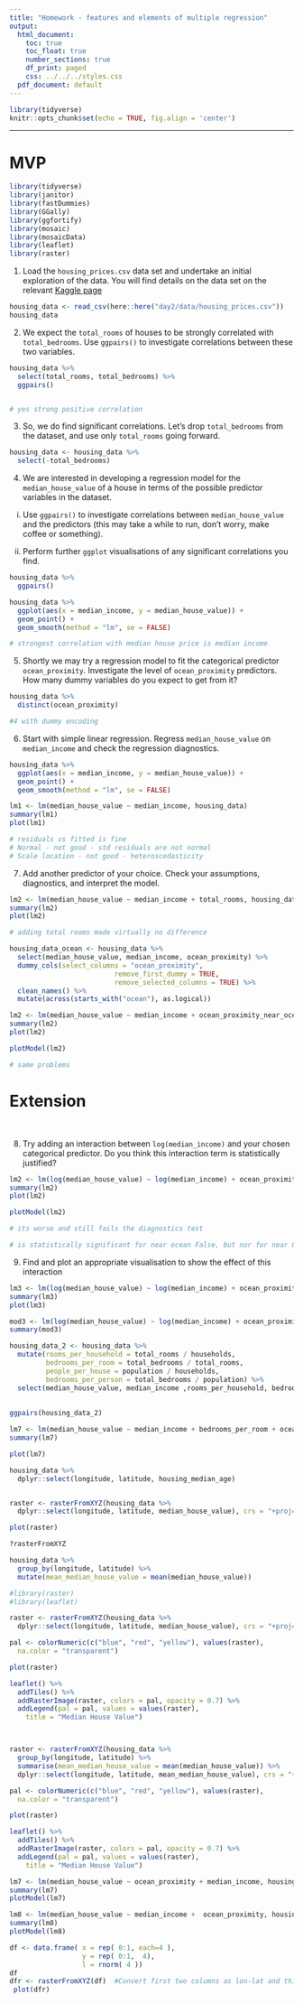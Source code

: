 ```yaml
---
title: "Homework - features and elements of multiple regression"
output:
  html_document:
    toc: true
    toc_float: true
    number_sections: true
    df_print: paged
    css: ../../../styles.css
  pdf_document: default
---
```


```r
library(tidyverse)
knitr::opts_chunk$set(echo = TRUE, fig.align = 'center')
```

<hr>

# MVP


```r
library(tidyverse)
library(janitor)
library(fastDummies)
library(GGally)
library(ggfortify)
library(mosaic)
library(mosaicData)
library(leaflet)
library(raster)
```

1. Load the `housing_prices.csv` data set and undertake an initial exploration of the data. You will find details on the data set on the relevant [Kaggle page](https://www.kaggle.com/camnugent/california-housing-prices)

```r
housing_data <- read_csv(here::here("day2/data/housing_prices.csv"))
housing_data
```


2. We expect the `total_rooms` of houses to be strongly correlated with `total_bedrooms`. Use `ggpairs()` to investigate correlations between these two variables.

```r
housing_data %>% 
  select(total_rooms, total_bedrooms) %>% 
  ggpairs()


# yes strong positive correlation


```
 

3. So, we do find significant correlations. Let's drop `total_bedrooms` from the dataset, and use only `total_rooms` going forward.

```r
housing_data <- housing_data %>% 
  select(-total_bedrooms)
```



4. We are interested in developing a regression model for the `median_house_value` of a house in terms of the possible predictor variables in the dataset. 

  i. Use `ggpairs()` to investigate correlations between `median_house_value` and the predictors (this may take a while to run, don't worry, make coffee or something).

  ii. Perform further `ggplot` visualisations of any significant correlations you find.

```r
housing_data %>% 
  ggpairs()
```

```r
housing_data %>% 
  ggplot(aes(x = median_income, y = median_house_value)) +
  geom_point() +
  geom_smooth(method = "lm", se = FALSE)

# strongest correlation with median house price is median income
```



5. Shortly we may try a regression model to fit the categorical predictor `ocean_proximity`. Investigate the level of `ocean_proximity` predictors. How many dummy variables do you expect to get from it?
    

```r
housing_data %>% 
  distinct(ocean_proximity) 

#4 with dummy encoding
```


6. Start with simple linear regression. Regress `median_house_value` on `median_income` and check the regression diagnostics.

```r
housing_data %>% 
  ggplot(aes(x = median_income, y = median_house_value)) +
  geom_point() +
  geom_smooth(method = "lm", se = FALSE)

lm1 <- lm(median_house_value ~ median_income, housing_data)
summary(lm1)
plot(lm1)

# residuals vs fitted is fine 
# Normal - not good - std residuals are not normal
# Scale location - not good - heteroscedasticity 
```


7. Add another predictor of your choice. Check your assumptions, diagnostics, and interpret the model.



```r
lm2 <- lm(median_house_value ~ median_income + total_rooms, housing_data)
summary(lm2)
plot(lm2)

# adding total rooms made virtually no difference 
```


```r
housing_data_ocean <- housing_data %>% 
  select(median_house_value, median_income, ocean_proximity) %>% 
  dummy_cols(select_columns = "ocean_proximity",
                          remove_first_dummy = TRUE,
                          remove_selected_columns = TRUE) %>% 
  clean_names() %>% 
  mutate(across(starts_with("ocean"), as.logical)) 

lm2 <- lm(median_house_value ~ median_income + ocean_proximity_near_ocean + ocean_proximity_inland + ocean_proximity_island + ocean_proximity_near_bay, housing_data_ocean)
summary(lm2)
plot(lm2)

plotModel(lm2)

# same problems

```


# Extension
    
<br>

8. Try adding an interaction between `log(median_income)` and your chosen categorical predictor. Do you think this interaction term is statistically justified?

```r
lm2 <- lm(log(median_house_value) ~ log(median_income) + ocean_proximity_near_ocean + log(median_income):ocean_proximity_near_ocean, housing_data_ocean)
summary(lm2)
plot(lm2)

plotModel(lm2)

# its worse and still fails the diagnostics test

# is statistically significant for near ocean False, but nor for near Ocean TRUE
```


9. Find and plot an appropriate visualisation to show the effect of this interaction



```r
lm3 <- lm(log(median_house_value) ~ log(median_income) + ocean_proximity_near_ocean + ocean_proximity_inland + ocean_proximity_island + ocean_proximity_near_bay + log(median_income):ocean_proximity_near_ocean + log(median_income):ocean_proximity_inland + log(median_income):ocean_proximity_island + log(median_income):ocean_proximity_near_bay, housing_data_ocean)
summary(lm3)
plot(lm3)


```



```r
mod3 <- lm(log(median_house_value) ~ log(median_income) + ocean_proximity + log(median_income):ocean_proximity, data = housing_data)
summary(mod3)
```

```r
housing_data_2 <- housing_data %>% 
  mutate(rooms_per_household = total_rooms / households,
         bedrooms_per_room = total_bedrooms / total_rooms,
         people_per_house = population / households,
         bedrooms_per_person = total_bedrooms / population) %>% 
  select(median_house_value, median_income ,rooms_per_household, bedrooms_per_room, bedrooms_per_person, people_per_house, ocean_proximity)
  
  
ggpairs(housing_data_2)


```



```r
lm7 <- lm(median_house_value ~ median_income + bedrooms_per_room + ocean_proximity + median_income:bedrooms_per_room + median_income:ocean_proximity, housing_data_2)
summary(lm7)

plot(lm7)
```

```r
housing_data %>% 
  dplyr::select(longitude, latitude, housing_median_age) 


raster <- rasterFromXYZ(housing_data %>% 
  dplyr::select(longitude, latitude, median_house_value), crs = "+proj=longlat +ellps=WGS84 +datum=WGS84 +no_defs")

plot(raster)

?rasterFromXYZ
```

```r


housing_data %>% 
  group_by(longitude, latitude) %>% 
  mutate(mean_median_house_value = mean(median_house_value))

#library(raster)
#library(leaflet)

raster <- rasterFromXYZ(housing_data %>% 
  dplyr::select(longitude, latitude, median_house_value), crs = "+proj=longlat +ellps=WGS84 +datum=WGS84 +no_defs")

pal <- colorNumeric(c("blue", "red", "yellow"), values(raster),
  na.color = "transparent")

plot(raster)

leaflet() %>% 
  addTiles() %>% 
  addRasterImage(raster, colors = pal, opacity = 0.7) %>% 
  addLegend(pal = pal, values = values(raster),
    title = "Median House Value")



raster <- rasterFromXYZ(housing_data %>% 
  group_by(longitude, latitude) %>% 
  summarise(mean_median_house_value = mean(median_house_value)) %>%  
  dplyr::select(longitude, latitude, mean_median_house_value), crs = "+proj=longlat +ellps=WGS84 +datum=WGS84 +no_defs")

pal <- colorNumeric(c("blue", "red", "yellow"), values(raster),
  na.color = "transparent")

plot(raster)

leaflet() %>% 
  addTiles() %>% 
  addRasterImage(raster, colors = pal, opacity = 0.7) %>% 
  addLegend(pal = pal, values = values(raster),
    title = "Median House Value")


```

```r
lm7 <- lm(median_house_value ~ ocean_proximity + median_income, housing_data)
summary(lm7)
plotModel(lm7)

lm8 <- lm(median_house_value ~ median_income +  ocean_proximity, housing_data)
summary(lm8)
plotModel(lm8)
```

```r
df <- data.frame( x = rep( 0:1, each=4 ),
                  y = rep( 0:1,  4),
                  l = rnorm( 4 ))
df
dfr <- rasterFromXYZ(df)  #Convert first two columns as lon-lat and third as value                
 plot(dfr)
```

